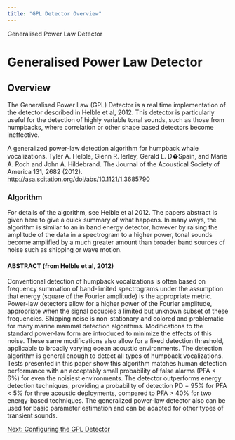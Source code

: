 ```yaml
---
title: "GPL Detector Overview"
---
```

 Generalised Power Law Detector  

Generalised Power Law Detector
==============================

Overview
--------

The Generalised Power Law (GPL) Detector is a real time implementation of the detector described in Helble et al, 2012. This detector is particularly useful for the detection of highly variable tonal sounds, such as those from humpbacks, where correlation or other shape based detectors become ineffective.

A generalized power-law detection algorithm for humpback whale vocalizations. Tyler A. Helble, Glenn R. Ierley, Gerald L. D�Spain, and Marie A. Roch and John A. Hildebrand. The Journal of the Acoustical Society of America 131, 2682 (2012).  
[http://asa.scitation.org/doi/abs/10.1121/1.3685790](http://asa.scitation.org/doi/abs/10.1121/1.3685790)

### Algorithm

For details of the algorithm, see Helble et al 2012. The papers abstract is given here to give a quick summary of what happens. In many ways, the algorithm is similar to an in band energy detector, however by raising the amplitude of the data in a spectrogram to a higher power, tonal sounds become amplified by a much greater amount than broader band sources of noise such as shipping or wave motion.

#### ABSTRACT (from Helble et al, 2012)

Conventional detection of humpback vocalizations is often based on frequency summation of band-limited spectrograms under the assumption that energy (square of the Fourier amplitude) is the appropriate metric. Power-law detectors allow for a higher power of the Fourier amplitude, appropriate when the signal occupies a limited but unknown subset of these frequencies. Shipping noise is non-stationary and colored and problematic for many marine mammal detection algorithms. Modifications to the standard power-law form are introduced to minimize the effects of this noise. These same modifications also allow for a fixed detection threshold, applicable to broadly varying ocean acoustic environments. The detection algorithm is general enough to detect all types of humpback vocalizations. Tests presented in this paper show this algorithm matches human detection performance with an acceptably small probability of false alarms (PFA < 6%) for even the noisiest environments. The detector outperforms energy detection techniques, providing a probability of detection PD = 95% for PFA < 5% for three acoustic deployments, compared to PFA > 40% for two energy-based techniques. The generalized power-law detector also can be used for basic parameter estimation and can be adapted for other types of transient sounds.

[Next: Configuring the GPL Detector](configure.html)
